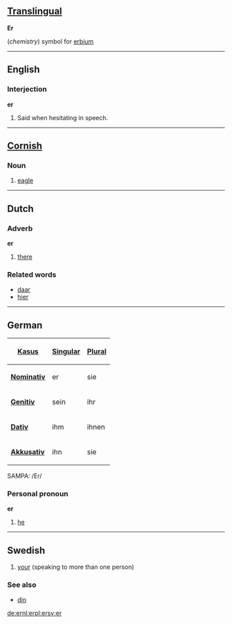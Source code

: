 ==[[Translingual]]==
'''Er'''

(''chemistry'') symbol for [[erbium]]

----
==English==
===Interjection===
'''er'''

#Said when hesitating in speech.

----
==[[Cornish]]==
===Noun===

#[[eagle]]

----
==Dutch==
===Adverb===
'''er'''

#[[there]]

=== Related words ===
*[[daar]]
*[[hier]]

----
==German==
{| align="right" border="1" 
! [[Kasus]] !! [[Singular]] !! [[Plural]]
|-
|'''[[Nominativ]]''' || er || sie
|-
|'''[[Genitiv]]'''  || sein ||ihr
|-
|'''[[Dativ]]'''    || ihm || ihnen
|-
|'''[[Akkusativ]]'''||ihn || sie
|}

SAMPA: /Er/

===Personal pronoun===
'''er'''

#[[he]]
<!-- The following does not belong here.

{{msg:Aussprache}}
{{msg:Herkunft}}
{{msg:Bedeutung}} ein/e männliche Person oder Gegenstand, von der/dem der Satz handelt
{{msg:Synonyme}}
{{msg:Gegenteile}}
{{msg:Oberbegriffe}} 
{{msg:Unterbegriffe}}
{{msg:Beispiele}} '''Er''' fährt Fahrrad.
{{msg:Redewendungen}}
{{msg:Referenzen}}
{{msg:AbgeleiteteBegriffe}}
{{msg:Übersetzungen}}
*[[Englisch]]: [[he]] ([[:en:he|English]])
*[[Französisch]]: [[il]] ([[:fr:il|Français]])
*[[Griechisch]]: &#945;&#965;&#964;&#972;&#962;
*[[Japanisch]]: &#24444; (kare)
*[[Niederländisch]]: hij
*[[Russisch]]: &#1086;&#1085;
*[[Spanisch]]: él
-->
----

==Swedish==
#[[your]] (speaking to more than one person)
===See also===
*[[din#Swedish|din]]
[[de:er]][[nl:er]][[pl:er]][[sv:er]]